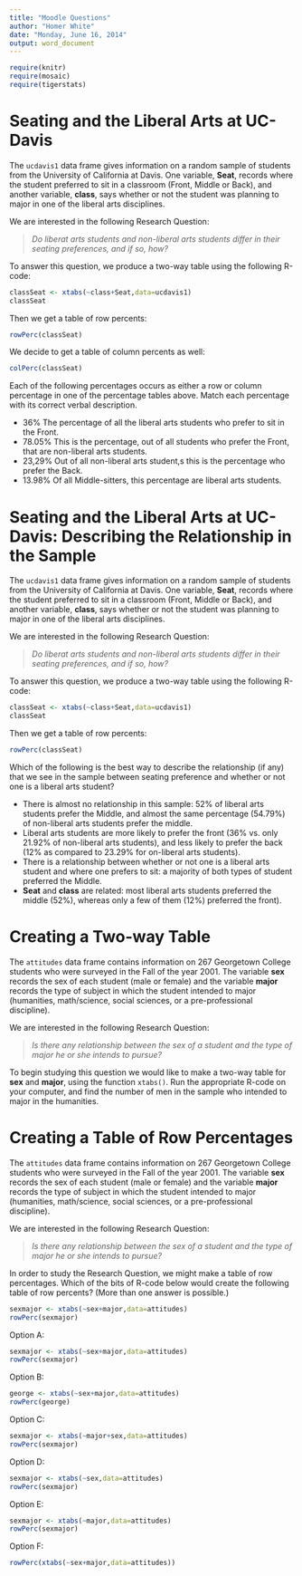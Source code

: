 ```yaml
---
title: "Moodle Questions"
author: "Homer White"
date: "Monday, June 16, 2014"
output: word_document
---
```


```r
require(knitr)
require(mosaic)
require(tigerstats)
```


# Seating and the Liberal Arts at UC-Davis


The `ucdavis1` data frame gives information on a random sample of students from the University of California at Davis.  One variable, **Seat**, records where the student preferred to sit in a classroom (Front, Middle or Back), and another variable, **class**, says whether or not the student was planning to major in one of the liberal arts disciplines.

We are interested in the following Research Question:

  >*Do liberat arts students and non-liberal arts students differ in their seating preferences, and if so, how?*
  
To answer this question, we produce a two-way table using the following R-code:


```r
classSeat <- xtabs(~class+Seat,data=ucdavis1)
classSeat
```

Then we get a table of row percents:

```r
rowPerc(classSeat)
```

We decide to get a table of column percents as well:

```r
colPerc(classSeat)
```


Each of the following percentages occurs as either a row or column percentage in one of the percentage tables above.  Match each percentage with its correct verbal description.

* 36%  The percentage of all the liberal arts students who prefer to sit in the Front.
* 78.05%  This is the percentage, out of all students who prefer the Front, that are non-liberal arts students.
* 23,29%  Out of all non-liberal arts student,s this is the percentage who prefer the Back.
* 13.98%  Of all Middle-sitters, this percentage are liberal arts students.

# Seating and the Liberal Arts at UC-Davis:  Describing the Relationship in the Sample


The `ucdavis1` data frame gives information on a random sample of students from the University of California at Davis.  One variable, **Seat**, records where the student preferred to sit in a classroom (Front, Middle or Back), and another variable, **class**, says whether or not the student was planning to major in one of the liberal arts disciplines.

We are interested in the following Research Question:

  >*Do liberat arts students and non-liberal arts students differ in their seating preferences, and if so, how?*
  
To answer this question, we produce a two-way table using the following R-code:


```r
classSeat <- xtabs(~class+Seat,data=ucdavis1)
classSeat
```

Then we get a table of row percents:

```r
rowPerc(classSeat)
```

Which of the following is the best way to describe the relationship (if any) that we see in the sample between seating preference and whether or not one is a liberal arts student?

* There is almost no relationship in this sample:  52% of liberal arts students prefer the Middle, and almost the same percentage (54.79%) of non-liberal arts students prefer the middle.
* Liberal arts students are more likely to prefer the front (36% vs. only 21.92% of non-liberal arts students), and less likely to prefer the back (12% as compared to 23.29% for on-liberal arts students).
* There is a relationship between whether or not one is a liberal arts student and where one prefers to sit:  a majority of both types of student preferred the Middle.
* **Seat** and **class** are related:  most liberal arts students preferred the middle (52%), whereas only a few of them (12%) preferred the front).

# Creating a Two-way Table

The `attitudes` data frame contains information on 267 Georgetown College students who were surveyed in the Fall of the year 2001.  The variable **sex** records the sex of each student (male or female) and the variable **major** records the type of subject in which the student intended to major (humanities, math/science, social sciences, or a pre-professional discipline).

We are interested in the following Research Question:

  >*Is there any relationship between the sex of a student and the type of major he or she intends to pursue?*
  
To begin studying this question we would like to make a two-way table for **sex** and **major**, using the function `xtabs()`.  Run the appropriate R-code on your computer, and find the number of men in the sample who intended to major in the humanities.

# Creating a Table of Row Percentages

The `attitudes` data frame contains information on 267 Georgetown College students who were surveyed in the Fall of the year 2001.  The variable **sex** records the sex of each student (male or female) and the variable **major** records the type of subject in which the student intended to major (humanities, math/science, social sciences, or a pre-professional discipline).

We are interested in the following Research Question:

  >*Is there any relationship between the sex of a student and the type of major he or she intends to pursue?*
  
In order to study the Research Question, we might make a table of row percentages.  Which of the bits of R-code below would create the following table of row percents?  (More than one answer is possible.)

```r
sexmajor <- xtabs(~sex+major,data=attitudes)
rowPerc(sexmajor)
```

Option A:

```r
sexmajor <- xtabs(~sex+major,data=attitudes)
rowPerc(sexmajor)
```

Option B:
```r
george <- xtabs(~sex+major,data=attitudes)
rowPerc(george)
```


Option C:

```r
sexmajor <- xtabs(~major+sex,data=attitudes)
rowPerc(sexmajor)
```

Option D:

```r
sexmajor <- xtabs(~sex,data=attitudes)
rowPerc(sexmajor)
```


Option E:

```r
sexmajor <- xtabs(~major,data=attitudes)
rowPerc(sexmajor)
```

Option F:

```r
rowPerc(xtabs(~sex+major,data=attitudes))
```


